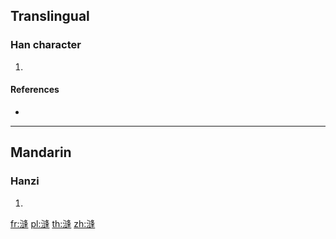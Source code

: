 ==Translingual==

===Han character===
{{Han char|rn=85|rad=水|as=11|sn=14|four=|canj=EYHJ}}

# {{defn|Han|sort=水11}}

====References====
* {{Han ref|kx=0646.280|dkj=18162|hdz=31727.030|uh=6F28|ud=28456}}

----

==Mandarin==

===Hanzi===
{{cmn-hanzi|pin=[[féng]] ([[feng2]]), [[xuàn]] ([[xuan4]])|wg=feng<sup>2</sup>, hsüan<sup>4</sup>}}

# {{defn|lang=cmn|sort=水11}}

[[fr:漨]]
[[pl:漨]]
[[th:漨]]
[[zh:漨]]